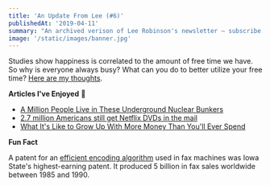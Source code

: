 ```yaml
---
title: 'An Update From Lee (#6)'
publishedAt: '2019-04-11'
summary: "An archived verison of Lee Robinson's newsletter – subscribe to get early access."
image: '/static/images/banner.jpg'
---
```


Studies show happiness is correlated to the amount of free time we have.
So why is everyone always busy? What can you do to better utilize your free time?
[Here are my thoughts](/blog/stop-wasting-your-time/).

**Articles I've Enjoyed** 📝

- [A Million People Live in These Underground Nuclear Bunkers](https://www.nationalgeographic.com/photography/proof/2017/02/atomic-rooms-beijing-china-housing/)
- [2.7 million Americans still get Netflix DVDs in the mail](https://edition.cnn.com/2019/04/04/media/netflix-dvd-subscription-mail-trnd/)
- [What It's Like to Grow Up With More Money Than You'll Ever Spend](https://www.thecut.com/2019/03/abigail-disney-has-more-money-than-shell-ever-spend.html)

**Fun Fact**

A patent for an [efficient encoding algorithm](http://www.ece.iastate.edu/profiles/david-c-nicholas/) used in fax machines
was Iowa State's highest-earning patent. It produced 5 billion in fax sales worldwide between 1985 and 1990.
